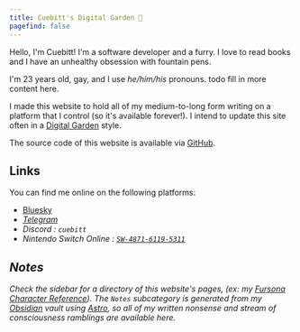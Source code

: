```yaml
---
title: Cuebitt's Digital Garden 🌱
pagefind: false
---
```



<div class="overflow-auto">

<span class="float-left !m-2 size-1/3">
    <AttributedImage image={gallery[8]} load={"eager"} />
</span>

Hello, I'm Cuebitt! I'm a software developer and a furry. I love to read books and I have an unhealthy obsession with fountain pens.

I'm 23 years old, gay, and I use _he/him/his_ pronouns. todo fill in more content here.

I made this website to hold all of my medium-to-long form writing on a platform that I control (so it's available forever!). I intend to update this site often in a [Digital Garden](https://maggieappleton.com/garden-history) style.

The source code of this website is available via [GitHub](https://github.com/cuebitt/cuebitt.rip).

</div>

## Links

You can find me online on the following platforms:

- [Bluesky <i class="icon-[fa6-brands--bluesky] align-middle" />](https://bsky.app/profile/cuebitt.rip)
- [Telegram <i class="icon-[fa6-brands--telegram] align-middle" />](https://t.me/cuebitt)
- Discord <i class="icon-[fa6-brands--discord] align-middle" />: `cuebitt`
- Nintendo Switch Online <i class="icon-[mdi--nintendo-switch] align-middle" />: [`SW-4871-6119-5311`](https://lounge.nintendo.com/friendcode/4871-6119-5311/DVd2pYxgyV)

## Notes

Check the sidebar for a directory of this website's pages, (ex: my [Fursona Character Reference](/characters/indigo)).
The `Notes` subcategory is generated from my [Obsidian](https://obsidian.md) vault using [Astro](https://astro.build), so all
of my written nonsense and stream of consciousness ramblings are available here.
